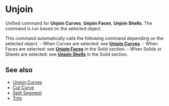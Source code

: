 
# Unjoin

<Reference shortcut="Alt + J" command="Unjoin" button="" />

Unified command for **Unjoin Curves**, **Unjoin Faces**, **Unjoin Shells**. The command is run based on the selected object.

This command automatically calls the following command depending on the selected object.
    - When Curves are selected: see [**Unjoin Curves**](unjoin-curve).
    - When Faces are selected: see [**Unjoin Faces**](/solid/unjoin-faces) in the Solid section.
    - When Solids or Sheets are selected: see [**Unjoin Shells**](/solid/unjoin-sheets) in the Solid section.

## See also
- [Unjoin Curves](unjoin-curve)
- [Cut Curve](cut-curve)
- [Split Segment](split-segment)
- [Trim](trim)